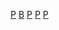 [[Category:包玉刚家族|P]]
[[Category:宁波船帮|B]]
[[Category:镇海区人_(宁波市)|P]]
[[Category:香港宁波人|P]]
[[Category:宁波商帮|P]]